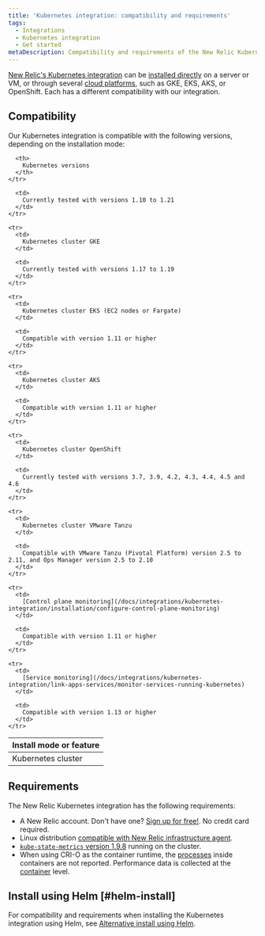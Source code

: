 ```yaml
---
title: 'Kubernetes integration: compatibility and requirements'
tags:
  - Integrations
  - Kubernetes integration
  - Get started
metaDescription: Compatibility and requirements of the New Relic Kubernetes integration.
---
```


[New Relic's Kubernetes integration](/docs/integrations/kubernetes-integration/get-started/introduction-kubernetes-integration) can be [installed directly](/docs/integrations/kubernetes-integration/installation/kubernetes-installation-configuration#install) on a server or VM, or through several [cloud platforms](/docs/integrations/kubernetes-integration/installation/kubernetes-installation-configuration#cloud-platforms), such as GKE, EKS, AKS, or OpenShift. Each has a different compatibility with our integration.

## Compatibility

Our Kubernetes integration is compatible with the following versions, depending on the installation mode:

<table>
  <thead>
    <tr>
      <th style={{ width: "300px" }}>
        Install mode or feature
      </th>

      <th>
        Kubernetes versions
      </th>
    </tr>
  </thead>

  <tbody>
    <tr>
      <td>
        Kubernetes cluster
      </td>

      <td>
        Currently tested with versions 1.10 to 1.21
      </td>
    </tr>

    <tr>
      <td>
        Kubernetes cluster GKE
      </td>

      <td>
        Currently tested with versions 1.17 to 1.19
      </td>
    </tr>

    <tr>
      <td>
        Kubernetes cluster EKS (EC2 nodes or Fargate)
      </td>

      <td>
        Compatible with version 1.11 or higher
      </td>
    </tr>

    <tr>
      <td>
        Kubernetes cluster AKS
      </td>

      <td>
        Compatible with version 1.11 or higher
      </td>
    </tr>

    <tr>
      <td>
        Kubernetes cluster OpenShift
      </td>

      <td>
        Currently tested with versions 3.7, 3.9, 4.2, 4.3, 4.4, 4.5 and 4.6
      </td>
    </tr>
    
    <tr>
      <td>
        Kubernetes cluster VMware Tanzu
      </td>

      <td>
        Compatible with VMware Tanzu (Pivotal Platform) version 2.5 to 2.11, and Ops Manager version 2.5 to 2.10
      </td>
    </tr>

    <tr>
      <td>
        [Control plane monitoring](/docs/integrations/kubernetes-integration/installation/configure-control-plane-monitoring)
      </td>

      <td>
        Compatible with version 1.11 or higher
      </td>
    </tr>

    <tr>
      <td>
        [Service monitoring](/docs/integrations/kubernetes-integration/link-apps-services/monitor-services-running-kubernetes)
      </td>

      <td>
        Compatible with version 1.13 or higher
      </td>
    </tr>
  </tbody>
</table>

## Requirements

The New Relic Kubernetes integration has the following requirements:

* A New Relic account. Don't have one? [Sign up for free!](https://newrelic.com/signup). No credit card required.
* Linux distribution [compatible with New Relic infrastructure agent](/docs/infrastructure/new-relic-infrastructure/getting-started/compatibility-requirements-new-relic-infrastructure#operating-systems).
* [`kube-state-metrics` version 1.9.8](https://github.com/kubernetes/kube-state-metrics) running on the cluster.
* When using CRI-O as the container runtime, the [processes](https://docs.newrelic.com/attribute-dictionary?attribute_name=&events_tids%5B%5D=8412) inside containers are not reported. Performance data is collected at the [container](https://docs.newrelic.com/docs/integrations/kubernetes-integration/understand-use-data/find-use-your-kubernetes-data#container-data) level.

## Install using Helm [#helm-install]

For compatibility and requirements when installing the Kubernetes integration using Helm, see [Alternative install using Helm](/docs/integrations/kubernetes-integration/installation/install-kubernetes-integration-using-helm#h2-compatibility-and-requirements).
